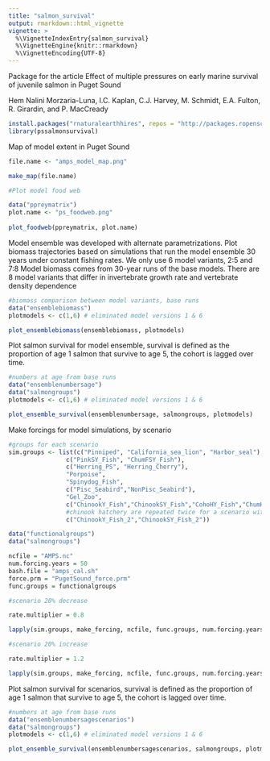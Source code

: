 ```yaml
---
title: "salmon_survival"
output: rmarkdown::html_vignette
vignette: >
  %\VignetteIndexEntry{salmon_survival}
  %\VignetteEngine{knitr::rmarkdown}
  %\VignetteEncoding{UTF-8}
---
```


Package for the article
Effect of multiple pressures on early marine survival of juvenile salmon in Puget Sound

Hem Nalini Morzaria-Luna, I.C. Kaplan, C.J. Harvey, M. Schmidt, E.A. Fulton, R. Girardin, and P. MacCready


```r
install.packages("rnaturalearthhires", repos = "http://packages.ropensci.org", type = "source")
library(pssalmonsurvival)

```

Map of model extent in Puget Sound

```r

file.name <- "amps_model_map.png"

make_map(file.name)

```

```r
#Plot model food web

data("ppreymatrix")
plot.name <- "ps_foodweb.png"
  
plot_foodweb(ppreymatrix, plot.name)


```

Model ensemble was developed with alternate parametrizations. Plot biomass trajectories based on simulations that run the model ensemble 30 years under constant fishing rates. We only use 6 model variants, 2:5 and 7:8
Model biomass comes from 30-year runs of the base models. There are 8 model variants that differ in invertebrate growth rate and vertebrate density dependence 

```r

#biomass comparison between model variants, base runs
data("ensemblebiomass")
plotmodels <- c(1,6) # eliminated model versions 1 & 6

plot_ensemblebiomass(ensemblebiomass, plotmodels)

```


Plot salmon survival for model ensemble, survival is defined as the proportion of age 1 salmon that survive to age 5, the cohort is lagged over time. 

```r
#numbers at age from base runs
data("ensemblenumbersage")
data("salmongroups")
plotmodels <- c(1,6) # eliminated model versions 1 & 6

plot_ensemble_survival(ensemblenumbersage, salmongroups, plotmodels)

```

Make forcings for model simulations, by scenario

```r

#groups for each scenario
sim.groups <- list(c("Pinniped", "California_sea_lion", "Harbor_seal"), 
                c("PinkSY_Fish", "ChumFSY_Fish"), 
                c("Herring_PS", "Herring_Cherry"),
                "Porpoise",
                "Spinydog_Fish", 
                c("Pisc_Seabird","NonPisc_Seabird"),
                "Gel_Zoo", 
                c("ChinookY_Fish","ChinookSY_Fish","CohoHY_Fish","ChumHSY_Fish"),
                #chinook hatchery are repeated twice for a scenario with just Chinook
                c("ChinookY_Fish_2","ChinookSY_Fish_2"))

data("functionalgroups")
data("salmongroups")

ncfile = "AMPS.nc"
num.forcing.years = 50
bash.file = "amps_cal.sh"
force.prm = "PugetSound_force.prm"
func.groups = functionalgroups

#scenario 20% decrease

rate.multiplier = 0.8

lapply(sim.groups, make_forcing, ncfile, func.groups, num.forcing.years, rate.multiplier, bash.file, force.prm, salmongroups)

#scenario 20% increase

rate.multiplier = 1.2

lapply(sim.groups, make_forcing, ncfile, func.groups, num.forcing.years, rate.multiplier, bash.file, force.prm, salmongroups)

```


Plot salmon survival for scenarios, survival is defined as the proportion of age 1 salmon that survive to age 5, the cohort is lagged over time. 

```r
#numbers at age from base runs
data("ensemblenumbersagescenarios")
data("salmongroups")
plotmodels <- c(1,6) # eliminated model versions 1 & 6

plot_ensemble_survival(ensemblenumbersagescenarios, salmongroups, plotmodels)

```

